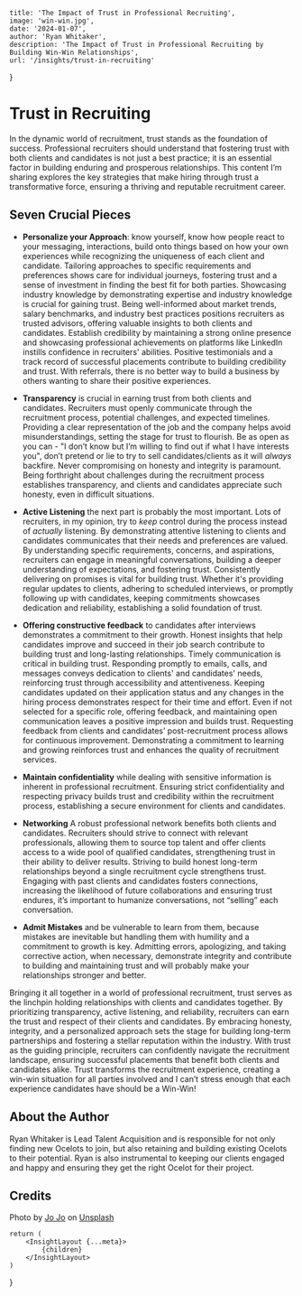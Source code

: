 
    title: 'The Impact of Trust in Professional Recruiting',
    image: 'win-win.jpg',
    date: '2024-01-07',
    author: 'Ryan Whitaker',
    description: 'The Impact of Trust in Professional Recruiting by Building Win-Win Relationships',
    url: '/insights/trust-in-recruiting'
}

# Trust in Recruiting

In the dynamic world of recruitment, trust stands as the foundation of success. Professional recruiters should understand that fostering trust with both clients and candidates is not just a best practice; it is an essential factor in building enduring and prosperous relationships. This content I’m sharing explores the key strategies that make hiring through trust a transformative force, ensuring a thriving and reputable recruitment career.

## Seven Crucial Pieces

* **Personalize your Approach**: know yourself, know how people react to your messaging, interactions, build onto things based on how your own experiences while recognizing the uniqueness of each client and candidate. Tailoring approaches to specific requirements and preferences shows care for individual journeys, fostering trust and a sense of investment in finding the best fit for both parties. Showcasing industry knowledge by demonstrating expertise and industry knowledge is crucial for gaining trust. Being well-informed about market trends, salary benchmarks, and industry best practices positions recruiters as trusted advisors, offering valuable insights to both clients and candidates. Establish credibility by maintaining a strong online presence and showcasing professional achievements on platforms like LinkedIn instills confidence in recruiters' abilities. Positive testimonials and a track record of successful placements contribute to building credibility and trust. With referrals, there is no better way to build a business by others wanting to share their positive experiences.

* **Transparency** is crucial in earning trust from both clients and candidates. Recruiters must openly communicate through the recruitment process, potential challenges, and expected timelines. Providing a clear representation of the job and the company helps avoid misunderstandings, setting the stage for trust to flourish. Be as open as you can - "I don’t know but I’m willing to find out if what I have interests you", don’t pretend or lie to try to sell candidates/clients as it will *always* backfire. Never compromising on honesty and integrity is paramount. Being forthright about challenges during the recruitment process establishes transparency, and clients and candidates appreciate such honesty, even in difficult situations.

* **Active Listening** the next part is probably the most important. Lots of recruiters, in my opinion, try to *keep* control during the process instead of *actually* listening. By demonstrating attentive listening to clients and candidates communicates that their needs and preferences are valued. By understanding specific requirements, concerns, and aspirations, recruiters can engage in meaningful conversations, building a deeper understanding of expectations, and fostering trust. Consistently delivering on promises is vital for building trust. Whether it's providing regular updates to clients, adhering to scheduled interviews, or promptly following up with candidates, keeping commitments showcases dedication and reliability, establishing a solid foundation of trust.

* **Offering constructive feedback** to candidates after interviews demonstrates a commitment to their growth. Honest insights that help candidates improve and succeed in their job search contribute to building trust and long-lasting relationships. Timely communication is critical in building trust. Responding promptly to emails, calls, and messages conveys dedication to clients' and candidates' needs, reinforcing trust through accessibility and attentiveness. Keeping candidates updated on their application status and any changes in the hiring process demonstrates respect for their time and effort. Even if not selected for a specific role, offering feedback, and maintaining open communication leaves a positive impression and builds trust. Requesting feedback from clients and candidates’ post-recruitment process allows for continuous improvement. Demonstrating a commitment to learning and growing reinforces trust and enhances the quality of recruitment services.  
* **Maintain confidentiality** while dealing with sensitive information is inherent in professional recruitment. Ensuring strict confidentiality and respecting privacy builds trust and credibility within the recruitment process, establishing a secure environment for clients and candidates. 

* **Networking** A robust professional network benefits both clients and candidates. Recruiters should strive to connect with relevant professionals, allowing them to source top talent and offer clients access to a wide pool of qualified candidates, strengthening trust in their ability to deliver results. Striving to build honest long-term relationships beyond a single recruitment cycle strengthens trust. Engaging with past clients and candidates fosters connections, increasing the likelihood of future collaborations and ensuring trust endures, it’s important to humanize conversations, not “selling” each conversation. 

* **Admit Mistakes** and be vulnerable to learn from them, because mistakes are inevitable but handling them with humility and a commitment to growth is key. Admitting errors, apologizing, and taking corrective action, when necessary, demonstrate integrity and contribute to building and maintaining trust and will probably make your relationships stronger and better. 

Bringing it all together in a world of professional recruitment, trust serves as the linchpin holding relationships with clients and candidates together. By prioritizing transparency, active listening, and reliability, recruiters can earn the trust and respect of their clients and candidates. By embracing honesty, integrity, and a personalized approach sets the stage for building long-term partnerships and fostering a stellar reputation within the industry. With trust as the guiding principle, recruiters can confidently navigate the recruitment landscape, ensuring successful placements that benefit both clients and candidates alike. Trust transforms the recruitment experience, creating a win-win situation for all parties involved and I can’t stress enough that each experience candidates have should be a Win-Win!


## About the Author

Ryan Whitaker is Lead Talent Acquisition and is responsible for not only finding new Ocelots to join, but also retaining and building existing Ocelots to their potential. Ryan is also instrumental to keeping our clients engaged and happy and ensuring they get the right Ocelot for their project.

## Credits

Photo by <a href="https://unsplash.com/@hanness">Jo Jo</a> on <a href="https://unsplash.com/photos/person-wearing-black-leather-strap-watch-7j3nCPOQbDQ">Unsplash</a>
  

    return (
        <InsightLayout {...meta}>
            {children}
        </InsightLayout>
    )
}